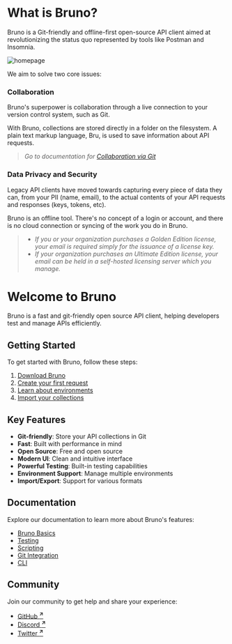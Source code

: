 # What is Bruno? 

Bruno is a Git-friendly and offline-first open-source API client aimed at revolutionizing the status quo represented by tools like Postman and Insomnia. 

![homepage](/screenshots/homepage.webp)

We aim to solve two core issues: 

### **Collaboration**

Bruno's superpower is collaboration through a live connection to your version control system, such as Git. 

With Bruno, collections are stored directly in a folder on the filesystem. A plain text markup language, Bru, is used to save information about API requests. 

> *Go to documentation for [Collaboration via Git](/git-integration/overview)*

### **Data Privacy and Security**

Legacy API clients have moved towards capturing every piece of data they can, from your PII (name, email), to the actual contents of your API requests and responses (keys, tokens, etc).

Bruno is an offline tool. There's no concept of a login or account, and there is no cloud connection or syncing of the work you do in Bruno. 

> - *If you or your organization purchases a Golden Edition license, your email is required simply for the issuance of a license key.* 
> - *If your organization purchases an Ultimate Edition license, your email can be held in a self-hosted licensing server which you manage.*

# Welcome to Bruno

Bruno is a fast and git-friendly open source API client, helping developers test and manage APIs efficiently.

## Getting Started

To get started with Bruno, follow these steps:

1. [Download Bruno](/get-started/bruno-basics/download)
2. [Create your first request](/get-started/bruno-basics/create-a-request)
3. [Learn about environments](/get-started/bruno-basics/environments)
4. [Import your collections](/get-started/import-export-data/import-collections)

## Key Features

- **Git-friendly**: Store your API collections in Git
- **Fast**: Built with performance in mind
- **Open Source**: Free and open source
- **Modern UI**: Clean and intuitive interface
- **Powerful Testing**: Built-in testing capabilities
- **Environment Support**: Manage multiple environments
- **Import/Export**: Support for various formats

## Documentation

Explore our documentation to learn more about Bruno's features:

- [Bruno Basics](/get-started/bruno-basics)
- [Testing](/testing/tests/introduction)
- [Scripting](/testing/script/getting-started)
- [Git Integration](/git-integration/using-gui/intro)
- [CLI](/bru-cli/overview)

## Community

Join our community to get help and share your experience:

- [GitHub <strong><sup>↗</sup></strong>](https://github.com/usebruno/bruno)
- [Discord <strong><sup>↗</sup></strong>](https://discord.com/invite/KgcZUncpjq)
- [Twitter <strong><sup>↗</sup></strong>](https://twitter.com/usebruno)